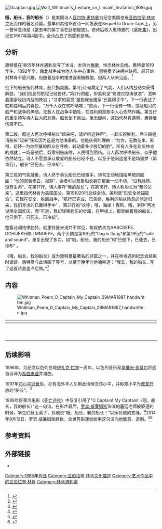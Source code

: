 [[File:Ocaptain.jpg|thumb]]
[[File:Walt_Whitman's_Lecture_on_Lincoln_Invitation_1886.jpg|thumb]]

'''哦，船长，我的船长'''（{{lang-en|O Captain! My Captain!}}）是美国诗人[[瓦尔特·惠特曼|瓦尔特·惠特曼]]为纪念美国总统[[亚伯拉罕·林肯|亚伯拉罕·林肯]]之死而作的著名诗篇。最早和其他18首诗一同发表在Sequel to Drum-Taps上，另一首悼念诗是《當去年的紫丁香在庭前綻放》。该诗后收入惠特曼的《[[草叶集|草叶集]]》，出现在1867年第4版中。全诗凸显了伤感和悲痛。

==分析==
惠特曼在1865年林肯遇刺后写了本诗。本诗为[[挽歌|挽歌]]，悼念林肯总统。惠特曼1819年生、1892年卒，南北战争成为他人生中心事件。惠特曼坚决拥护联邦，最开始对林肯不感兴趣，但随着战争的推进逐渐拥戴他，但两人从未见面。<ref>{{cite book | last=Peck | first=Garrett | title=Walt Whitman in Washington, D.C.: The Civil War and America’s Great Poet | year=2015 | publisher=The History Press | location=Charleston, SC | isbn=978-1626199736 | pages=85}}</ref>

倒下的船长指代林肯，船只指美国。第1行诗句奠定了气氛，人们从内战结束获得解脱，“我们险恶的航程已经告终。”第2行的船，即美利坚“安渡过惊涛骇浪”，意味着国家经历内战的跌宕；“寻求的奖赏”是指保全国家“已赢得手中”。下一行表述了联邦胜利后的喜悦，“万千人众在欢呼呐喊；”然而，下一行话锋一转，提及船只的威严和战争的黑暗。无数人在战争中牺牲，在胜利的凯歌中人心依然作痛。第五行的重复特写诗人巨大的悲痛，船长倒下离世。毫无疑问，这指代林肯遇刺，惠特曼伤感不已。

第二段，叙述人再次呼唤船长“起来吧，请听听这钟声”，一起庆祝胜利。后三段邀请船长“起来”狂欢因为这是为他准备的。他是庆祝的理由：“为你，无数花束、彩带、花环--为你熙攘的群众在呼唤，转动着多少殷切的脸”。所有人多在欢庆林肯的成就；一场恶战后，奴隶制被废除，人民得到团结。诗人再次呼唤船长，似乎他依然站立。诗人不愿意承认敬爱的船长已经不在，以至于他问这是不是场噩梦（第15行），船长“已死去，已冷却”。

第三段的气氛凝重，诗人终于承认船长已经撒手。诗句生动地描绘黑暗的画面：“他的双唇惨白、寂静”，读者可以想象船长躺在那里一动不动，“没有脉搏、没有生命”。在第17行，诗人疾呼“我的船长”，在第18行，诗人称船长为“我的父亲”。这里指代林肯为美国国父。第19和20行总结全诗。美利坚“已安全抛锚碇泊”。它现在安全，脱离战争，“航行已完成，已告终，胜利的船从险恶的旅途归来，我们寻求的已赢得手中” 。第21行的“欢呼，哦，海岸！轰鸣，哦，洪钟”再次说明全国欢庆，而“可是，我却轻移悲伤的步履，在甲板上，那里躺着我的船长，他已倒下，已死去，已冷却”。

整篇诗词格律独特，就惠特曼来说并不常见，每段依次为AABCDEFE、GGHIJEKE和LLMNOEPE。两个头韵是第10行的“flag is flung”和第19行的“safe and sound”。重复出现了多次，如“哦，船长，我的船长”和“已倒下，已死去，已冷却” 。

《哦，船长，我的船长》成为惠特曼最著名的诗篇之一，并在林肯遇刺纪念会结束时诵读。惠特曼与此诗画了等号，以至于晚年时他喃喃道：“我去，我的船长...写了这首诗我差点后悔。”<ref>{{cite book | last=Peck | first=Garrett | title=Walt Whitman in Washington, D.C.: The Civil War and America’s Great Poet | year=2015 | publisher=The History Press | location=Charleston, SC | isbn=978-1626199736 | page=120}}</ref>

==内容==
[[File:Whitman_Poem_O_Captain_My_Captain_09MAR1887_handwritten.jpg|thumb]]
{| style="border:0; margin-left:40px; white-space:nowrap;"
|-
! scope="col" style="width:400px;"|
! scope="col" style="width:400px;"|
|- Valign=top
|
{{lang|en|O Captain! My Captain! our fearful trip is done;<br />
The ship has weather'd every rack, the prize we sought is won;<br />
The port is near, the bells I hear, the people all exulting,<br />
While follow eyes the steady keel, the vessel grim and daring:<br />
:But O heart! heart! heart!
::O the bleeding drops of red,
:::Where on the deck my Captain lies,
::::Fallen cold and dead.

O Captain! My Captain! rise up and hear the bells;<br />
Rise up—for you the flag is flung—for you the bugle trills;<br />
For you bouquets and ribbon'd wreaths—for you the shores a-crowding;<br />
For you they call, the swaying mass, their eager faces turning;
:Here captain! dear father!
::This arm beneath your head;
:::It is some dream that on the deck,
::::You've fallen cold and dead.

My Captain does not answer, his lips are pale and still;<br />
My father does not feel my arm, he has no pulse nor will;<br />
The ship is anchor'd safe and sound, its voyage closed and done;<br />
From fearful trip, the victor ship, comes in with object won;
:Exult, O shores, and ring, O bells!
::But I, with mournful tread,
:::Walk the deck my captain lies,
::::Fallen cold and dead.}}<br />
|
{{Unicode|哦，船长，我的船长！我们险恶的航程已经告终，<br />
我们的船安渡过惊涛骇浪，我们寻求的奖赏已赢得手中。<br />
港口已经不远，钟声我已听见，万千人众在欢呼呐喊，<br />
目迎着我们的船从容返航，我们的船威严而且勇敢。<br />
:可是，心啊！心啊！心啊！
::哦，殷红的血滴流泻，
:::在甲板上，那里躺着我的船长，
::::他已倒下，已死去，已冷却。
哦，船长，我的船长！起来吧，请听听这钟声，<br />
起来，——旌旗，为你招展——号角，为你长鸣。<br />
为你，岸上挤满了人群——为你，无数花束、彩带、花环。<br />
为你熙攘的群众在呼唤，转动着多少殷切的脸。
:这里，船长！亲爱的父亲！
::你头颅下边是我的手臂！
:::这是甲板上的一场梦啊，
::::你已倒下，已死去，已冷却。
我们的船长不作回答，他的双唇惨白、寂静，<br />
我的父亲不能感觉我的手臂，他已没有脉搏、没有生命，<br />
我们的船已安全抛锚碇泊，航行已完成，已告终，<br />
胜利的船从险恶的旅途归来，我们寻求的已赢得手中。
:欢呼，哦，海岸！轰鸣，哦，洪钟！
::可是，我却轻移悲伤的步履，
:::在甲板上，那里躺着我的船长，
::::他已倒下，已死去，已冷却。}}<br />
|}

==后续影响==
1996年，为纪念以色列总理[[伊扎克·拉宾|伊扎克·拉宾]]{{link-en|拉宾遇刺案|Assassination of Yitzhak Rabin|遇刺}}一周年，以色列音乐家[[拿俄米·舍莫尔|拿俄米·舍莫尔]]将这首诗译为[[希伯来语|希伯来语]]并谱曲。

1997年[[邓小平|邓小平]][[邓小平之死|逝世]]后，亦有海外华人引用此诗悼念邓小平，并称邓小平为[[改革开放|改革开放]]的“船长”。<ref name="nfzm">{{cite web |author=张悦 |coauthors=赵蕾 |url=http://www.infzm.com/content/6015 |title=十年前，那个令人悲伤的夜晚 |work=[[南方周末|南方周末]] |date=2007-02-08 |accessdate=2014-08-22 |deadurl=yes |archiveurl=https://web.archive.org/web/20160412120203/http://www.infzm.com/content/6015 |archivedate=2016-04-12 }}</ref>

1989年好莱坞电影《[[死亡诗社|死亡诗社]]》中反复引用了“O Captain! My Captain!（哦，船长，我的船长）”这一句诗。在影片最后，[[罗宾·威廉姆斯|罗宾·威廉姆斯]]饰演的基廷老师被驱逐的时候，学生们登上桌子，对他说“哦，船长，我的船长！”以示对他的支持。<ref>{{Cite web |url=http://www.imdb.com/title/tt0097165/ |title=Dead Poets Society-imdb |accessdate=2014-08-12 |work= |publisher= |date= |archive-date=2020-12-29 |archive-url=https://web.archive.org/web/20201229201143/https://www.imdb.com/title/tt0097165/ |dead-url=no }}</ref>2014年8月12日，罗宾·威廉姆斯辞世，全世界影迷纷纷用这句话向他致意、道别。<ref>{{Cite web |url=http://roll.sohu.com/20140813/n403386504.shtml |title=哦，船长，我的船长！(图) |accessdate=2014-08-12 |work= |publisher= |date= |archive-date=2020-08-20 |archive-url=https://web.archive.org/web/20200820215628/http://roll.sohu.com/20140813/n403386504.shtml |dead-url=no }}</ref><ref>{{Cite web |url=http://news.163.com/14/0813/04/A3GK4A2L00014Q4P.html |title=再见 我的船长 |accessdate=2014-08-12 |work= |publisher= |date= |archive-date=2020-08-20 |archive-url=https://web.archive.org/web/20200820204853/http://news.163.com/14/0813/04/A3GK4A2L00014Q4P.html |dead-url=no }}</ref>

==参考资料==
{{reflist}}

==外部链接==
{{Wikisource|O Captain! My Captain!}}
* {{librivox book | title=O Captain! My Captain! | author=Walt Whitman}}

{{DEFAULTSORT:O Captain! My Captain!}}
[[Category:1865年作品|Category:1865年作品]]
[[Category:亚伯拉罕·林肯文化描述|Category:亚伯拉罕·林肯文化描述]]
[[Category:艺术作品中的亚伯拉罕·林肯|Category:艺术作品中的亚伯拉罕·林肯]]
[[Category:林肯遇刺案|Category:林肯遇刺案]]
